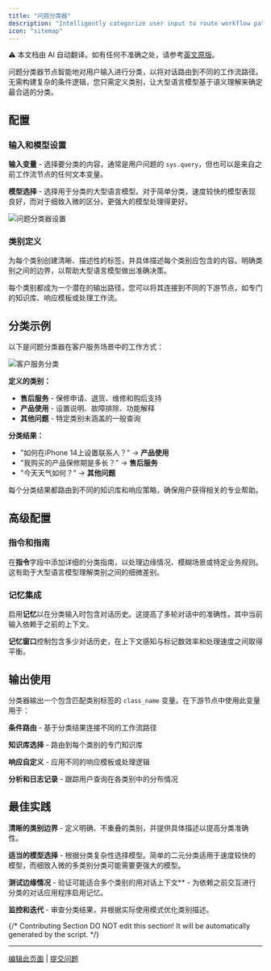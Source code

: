```yaml
---
title: "问题分类器"
description: "Intelligently categorize user input to route workflow paths"
icon: "sitemap"
---
```


<Note> ⚠️ 本文档由 AI 自动翻译。如有任何不准确之处，请参考[英文原版](/en/documentation/pages/nodes/question-classifier)。</Note>


问题分类器节点智能地对用户输入进行分类，以将对话路由到不同的工作流路径。无需构建复杂的条件逻辑，您只需定义类别，让大型语言模型基于语义理解来确定最合适的分类。

## 配置

### 输入和模型设置

**输入变量** - 选择要分类的内容，通常是用户问题的 `sys.query`，但也可以是来自之前工作流节点的任何文本变量。

**模型选择** - 选择用于分类的大型语言模型。对于简单分类，速度较快的模型表现良好，而对于细致入微的区分，更强大的模型处理得更好。

<Frame caption="问题分类器配置界面">
  <img src="https://assets-docs.dify.ai/dify-enterprise-mintlify/en/guides/workflow/node/2f039c5ff3f095b0eed291101d9bff15.png" alt="问题分类器设置" />
</Frame>

### 类别定义

为每个类别创建清晰、描述性的标签，并具体描述每个类别应包含的内容。明确类别之间的边界，以帮助大型语言模型做出准确决策。

每个类别都成为一个潜在的输出路径，您可以将其连接到不同的下游节点，如专门的知识库、响应模板或处理工作流。

## 分类示例

以下是问题分类器在客户服务场景中的工作方式：

<Frame caption="客户服务分类工作流">
  <img src="https://assets-docs.dify.ai/dify-enterprise-mintlify/en/guides/workflow/node/2f06ecce149c844c23be70a8fcff09bc.png" alt="客户服务分类" />
</Frame>

**定义的类别：**
- **售后服务** - 保修申请、退货、维修和购后支持
- **产品使用** - 设置说明、故障排除、功能解释  
- **其他问题** - 特定类别未涵盖的一般查询

**分类结果：**
- "如何在iPhone 14上设置联系人？" → **产品使用**
- "我购买的产品保修期是多长？" → **售后服务**  
- "今天天气如何？" → **其他问题**

每个分类结果都路由到不同的知识库和响应策略，确保用户获得相关的专业帮助。

## 高级配置

### 指令和指南

在**指令**字段中添加详细的分类指南，以处理边缘情况、模糊场景或特定业务规则。这有助于大型语言模型理解类别之间的细微差别。

### 记忆集成

启用**记忆**以在分类输入时包含对话历史。这提高了多轮对话中的准确性，其中当前输入依赖于之前的上下文。

**记忆窗口**控制包含多少对话历史，在上下文感知与标记数效率和处理速度之间取得平衡。

## 输出使用

分类器输出一个包含匹配类别标签的 `class_name` 变量。在下游节点中使用此变量用于：

**条件路由** - 基于分类结果连接不同的工作流路径

**知识库选择** - 路由到每个类别的专门知识库

**响应自定义** - 应用不同的响应模板或处理逻辑

**分析和日志记录** - 跟踪用户查询在各类别中的分布情况

## 最佳实践

**清晰的类别边界** - 定义明确、不重叠的类别，并提供具体描述以提高分类准确性。

**适当的模型选择** - 根据分类复杂性选择模型。简单的二元分类适用于速度较快的模型，而细致入微的多类别分类可能需要更强大的模型。

**测试边缘情况** - 验证可能适合多个类别的用对话上下文** - 为依赖之前交互进行分类的对话应用程序启用记忆。

**监控和迭代** - 审查分类结果，并根据实际使用模式优化类别描述。

{/*
Contributing Section
DO NOT edit this section!
It will be automatically generated by the script.
*/}

---

[编辑此页面](https://github.com/langgenius/dify-docs/edit/main/zh-hans/documentation/pages/nodes/question-classifier.mdx) | [提交问题](https://github.com/langgenius/dify-docs/issues/new?template=docs.yml)

